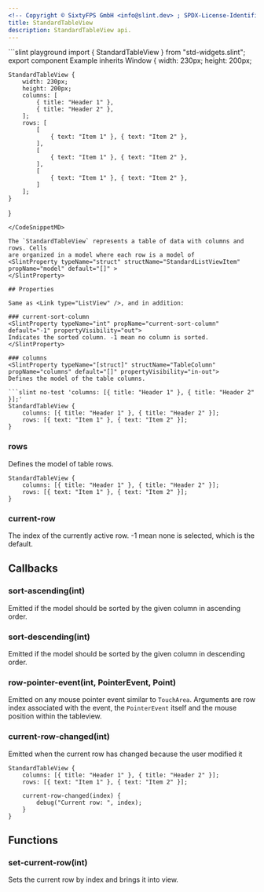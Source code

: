 ```yaml
---
<!-- Copyright © SixtyFPS GmbH <info@slint.dev> ; SPDX-License-Identifier: MIT -->
title: StandardTableView
description: StandardTableView api.
---
```



<CodeSnippetMD imagePath="/src/assets/generated/std-widgets-standardtableview.png"  imageWidth="200" imageHeight="200"  imageAlt='std-widgets standardtableview example'>
```slint playground
import { StandardTableView } from "std-widgets.slint";
export component Example inherits Window {
    width: 230px;
    height: 200px;
    
    StandardTableView {
        width: 230px;
        height: 200px;
        columns: [
            { title: "Header 1" },
            { title: "Header 2" },
        ];
        rows: [
            [
                { text: "Item 1" }, { text: "Item 2" },
            ],
            [
                { text: "Item 1" }, { text: "Item 2" },
            ],
            [
                { text: "Item 1" }, { text: "Item 2" },
            ]
        ];
    }
}
```
</CodeSnippetMD>

The `StandardTableView` represents a table of data with columns and rows. Cells
are organized in a model where each row is a model of
<SlintProperty typeName="struct" structName="StandardListViewItem" propName="model" default="[]" >
</SlintProperty>

## Properties

Same as <Link type="ListView" />, and in addition:

### current-sort-column
<SlintProperty typeName="int" propName="current-sort-column" default="-1" propertyVisibility="out">
Indicates the sorted column. -1 mean no column is sorted.
</SlintProperty>

### columns
<SlintProperty typeName="[struct]" structName="TableColumn" propName="columns" default="[]" propertyVisibility="in-out">
Defines the model of the table columns.

```slint no-test 'columns: [{ title: "Header 1" }, { title: "Header 2" }];'
StandardTableView {
    columns: [{ title: "Header 1" }, { title: "Header 2" }];
    rows: [{ text: "Item 1" }, { text: "Item 2" }];
}
```
</SlintProperty>

### rows
<SlintProperty typeName="[[struct]]" structName="StandardListViewItem" propName="rows" default="[]" propertyVisibility="in-out">
Defines the model of table rows.

```slint no-test 'rows: [{ text: "Item 1" }, { text: "Item 2" }];'
StandardTableView {
    columns: [{ title: "Header 1" }, { title: "Header 2" }];
    rows: [{ text: "Item 1" }, { text: "Item 2" }];
}
```
</SlintProperty>

### current-row
<SlintProperty typeName="int" propName="current-row" default="-1" propertyVisibility="in-out">
The index of the currently active row. -1 mean none is selected, which is the default.
</SlintProperty>

## Callbacks

### sort-ascending(int)
Emitted if the model should be sorted by the given column in ascending order.

### sort-descending(int)
Emitted if the model should be sorted by the given column in descending order.

### row-pointer-event(int, PointerEvent, Point)
Emitted on any mouse pointer event similar to `TouchArea`. Arguments are row index associated with the event, the `PointerEvent` itself and the mouse position within the tableview.

### current-row-changed(int)
Emitted when the current row has changed because the user modified it

```slint no-test {5-7}
StandardTableView {
    columns: [{ title: "Header 1" }, { title: "Header 2" }];
    rows: [{ text: "Item 1" }, { text: "Item 2" }];

    current-row-changed(index) {
        debug("Current row: ", index);
    }
}
```

## Functions

### set-current-row(int)
Sets the current row by index and brings it into view.

